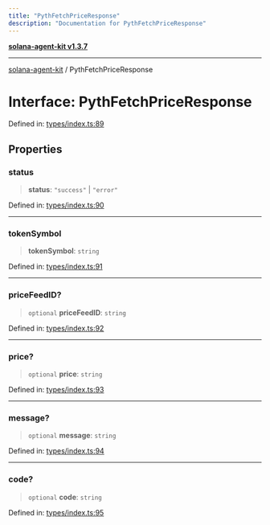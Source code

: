 ```yaml
---
title: "PythFetchPriceResponse"
description: "Documentation for PythFetchPriceResponse"
---
```


[**solana-agent-kit v1.3.7**](../README.md)

***

[solana-agent-kit](../README.md) / PythFetchPriceResponse

# Interface: PythFetchPriceResponse

Defined in: [types/index.ts:89](https://github.com/scriptscrypt/solana-agent-kit/blob/28121611ae2e5ee3f891044cd4631bfb441231fc/src/types/index.ts#L89)

## Properties

### status

> **status**: `"success"` \| `"error"`

Defined in: [types/index.ts:90](https://github.com/scriptscrypt/solana-agent-kit/blob/28121611ae2e5ee3f891044cd4631bfb441231fc/src/types/index.ts#L90)

***

### tokenSymbol

> **tokenSymbol**: `string`

Defined in: [types/index.ts:91](https://github.com/scriptscrypt/solana-agent-kit/blob/28121611ae2e5ee3f891044cd4631bfb441231fc/src/types/index.ts#L91)

***

### priceFeedID?

> `optional` **priceFeedID**: `string`

Defined in: [types/index.ts:92](https://github.com/scriptscrypt/solana-agent-kit/blob/28121611ae2e5ee3f891044cd4631bfb441231fc/src/types/index.ts#L92)

***

### price?

> `optional` **price**: `string`

Defined in: [types/index.ts:93](https://github.com/scriptscrypt/solana-agent-kit/blob/28121611ae2e5ee3f891044cd4631bfb441231fc/src/types/index.ts#L93)

***

### message?

> `optional` **message**: `string`

Defined in: [types/index.ts:94](https://github.com/scriptscrypt/solana-agent-kit/blob/28121611ae2e5ee3f891044cd4631bfb441231fc/src/types/index.ts#L94)

***

### code?

> `optional` **code**: `string`

Defined in: [types/index.ts:95](https://github.com/scriptscrypt/solana-agent-kit/blob/28121611ae2e5ee3f891044cd4631bfb441231fc/src/types/index.ts#L95)
